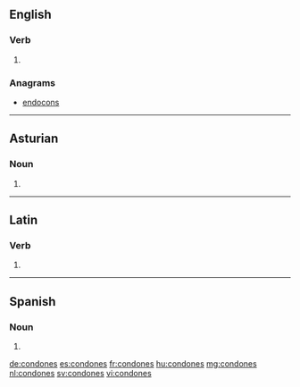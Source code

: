 ==English==

===Verb===
{{head|en}}

# {{en-third-person singular of|condone}}

===Anagrams===
* [[endocons#English|endocons]]

----

==Asturian==

===Noun===
{{head|ast|noun form|g=m-p}}

# {{plural of|condón|lang=ast}}
----

==Latin==

===Verb===
{{la-verb-form|condōnēs}}

# {{conjugation of|condōnō||2|s|pres|act|sub|lang=la}}

----

==Spanish==

===Noun===
{{head|es|noun form|g=m-p}}

# {{plural of|condón|lang=es}}

[[de:condones]]
[[es:condones]]
[[fr:condones]]
[[hu:condones]]
[[mg:condones]]
[[nl:condones]]
[[sv:condones]]
[[vi:condones]]